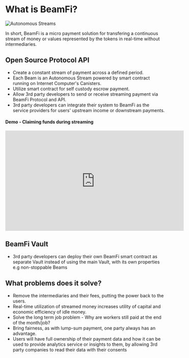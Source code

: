 # What is BeamFi?

![Autonomous Streams](/autonomous.png)

In short, BeamFi is a micro payment solution for transfering a continuous stream of money or values represented by the tokens in real-time without intermediaries.

## Open Source Protocol API

- Create a constant stream of payment across a defined period.
- Each Beam is an Autonomous Stream powered by smart contract running on Internet Computer's Canisters.
- Utilize smart contract for self custody escrow payment.
- Allow 3rd party developers to send or receive streaming payment via BeamFi Protocol and API.
- 3rd party developers can integrate their system to BeamFi as the service providers for users' upstream income or downstream payments.

#### Demo - Claiming funds during streaming

<iframe
  width="560"
  height="315"
  src="https://www.youtube.com/embed/SJSecP9pYSE"
  title="YouTube video player"
  frameborder="0"
  allow="accelerometer; autoplay; clipboard-write; encrypted-media; gyroscope; picture-in-picture; web-share"
  allowfullscreen
></iframe>

## BeamFi Vault

- 3rd party developers can deploy their own BeamFi smart contract as separate Vault instead of using the main Vault, with its own properties e.g non-stoppable Beams

## What problems does it solve?

- Remove the intermediaries and their fees, putting the power back to the users.
- Real-time utilization of streamed money increases utility of capital and economic efficiency of idle money.
- Solve the long term job problem - Why are workers still paid at the end of the month/job?
- Bring fairness, as with lump-sum payment, one party always has an advantage.
- Users will have full ownership of their payment data and how it can be used to provide analytics service or insights to them, by allowing 3rd party companies to read their data with their consents
